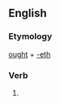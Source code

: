 ==English==

===Etymology===
[[ought]] + [[-eth]]

===Verb===
{{infl|en|verb form}}

# {{archaic third-person singular of|ought}}